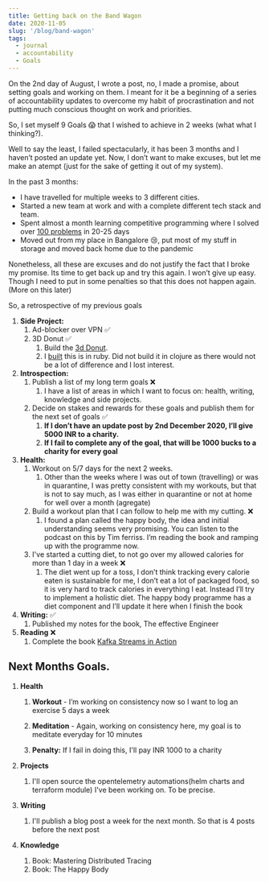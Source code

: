 ```yaml
---
title: Getting back on the Band Wagon
date: 2020-11-05
slug: '/blog/band-wagon'
tags:
  - journal
  - accountability
  - Goals
---
```



On the 2nd day of August, I wrote a <Link to="/blog/goals-and-systems/">post</Link>, no, I made a promise, about setting goals and working on them. I meant for it be a beginning of a series of accountability updates to overcome my habit of procrastination and not putting much conscious thought on work and priorities.

So, I set myself 9 Goals 😱 that I wished to achieve in 2 weeks (what what I thinking?).

Well to say the least, I failed spectacularly, it has been 3 months and I haven’t posted an update yet. 
Now, I don’t want to make excuses, but let me make an atempt (just for the sake of getting it out of my system).

In the past 3 months:
- I have travelled for multiple weeks to 3 different cities.
- Started a new team at work and with a complete different tech stack and team.
- Spent almost a month learning competitive programming where I solved over [100 problems](https://github.com/theanirudhvyas/dsa) in 20-25 days
- Moved out from my place in Bangalore 😢, put most of my stuff in storage and moved back home due to the pandemic

Nonetheless, all these are excuses and do not justify the fact that I broke my promise. Its time to get back up and try this again. I won’t give up easy. 
Though I need to put in some penalties so that this does not happen again. (More on this later)

So, a retrospective of my <Link to="/blog/goals-and-systems/">previous goals</Link>

1. **Side Project:**
    1. Ad-blocker over VPN ✅ 
    2. 3D Donut ✅
        1. Build the [3d Donut](https://www.a1k0n.net/2011/07/20/donut-math.html).
        2. I [built](https://github.com/theanirudhvyas/3d_donut) this is in ruby. Did not build it in clojure as there would not be a lot of difference and I lost interest.
2. **Introspection:**
    1. Publish a list of my long term goals ❌
        1. I have a list of areas in which I want to focus on: health, writing, knowledge and side projects. 
    2. Decide on stakes and rewards for these goals and publish them for the next set of goals ✅
        1. **If I don’t have an update post by 2nd December 2020, I’ll give 5000 INR to a charity.**
        2. **If I fail to complete any of the goal, that will be 1000 bucks to a charity for every goal**
3. **Health:**
    1. Workout on 5/7 days for the next 2 weeks.
        1. Other than the weeks where I was out of town (travelling) or was in quarantine, I was pretty consistent with my workouts, but that is not to say much,  as I was either in quarantine or not at home for well over a month (agregate)
    2. Build a workout plan that I can follow to help me with my cutting. ❌
        1. I found a plan called the happy body, the idea and initial understanding seems very promising. You can listen to the podcast on this by Tim ferriss. I’m reading the book and ramping up with the programme now.
    3. I've started a cutting diet, to not go over my allowed calories for more than 1 day in a week ❌
        1. The diet went up for a toss, I don’t think tracking every calorie eaten is sustainable for me, I don’t eat a lot of packaged food, so it is very hard to track calories in everything I eat. Instead I’ll try to implement a holistic diet. The happy body programme has a diet component and I’ll update it here when I finish the book
4. **Writing:** ✅
    1. Published my <Link to='/blog/effective-eng'>notes</Link> for the book, The effective Engineer
5. **Reading** ❌
    1. Complete the book [Kafka Streams in Action](https://www.manning.com/books/kafka-streams-in-action)


## Next Months Goals. ##

1. **Health**

    1. **Workout** - I’m working on consistency now so I want to log an exercise 5 days a week

    2. **Meditation** - Again, working on consistency here, my goal is to meditate everyday for 10 minutes

    3. **Penalty:** If I fail in doing this, I'll pay INR 1000 to a charity

2. **Projects**

    1. I'll open source the opentelemetry automations(helm charts and terraform module) I've been working on. To be precise.


3. **Writing**

    1. I'll publish a blog post a week for the next month. So that is 4 posts before the next post

4. **Knowledge**
    1. Book: Mastering Distributed Tracing
    2. Book: The Happy Body
